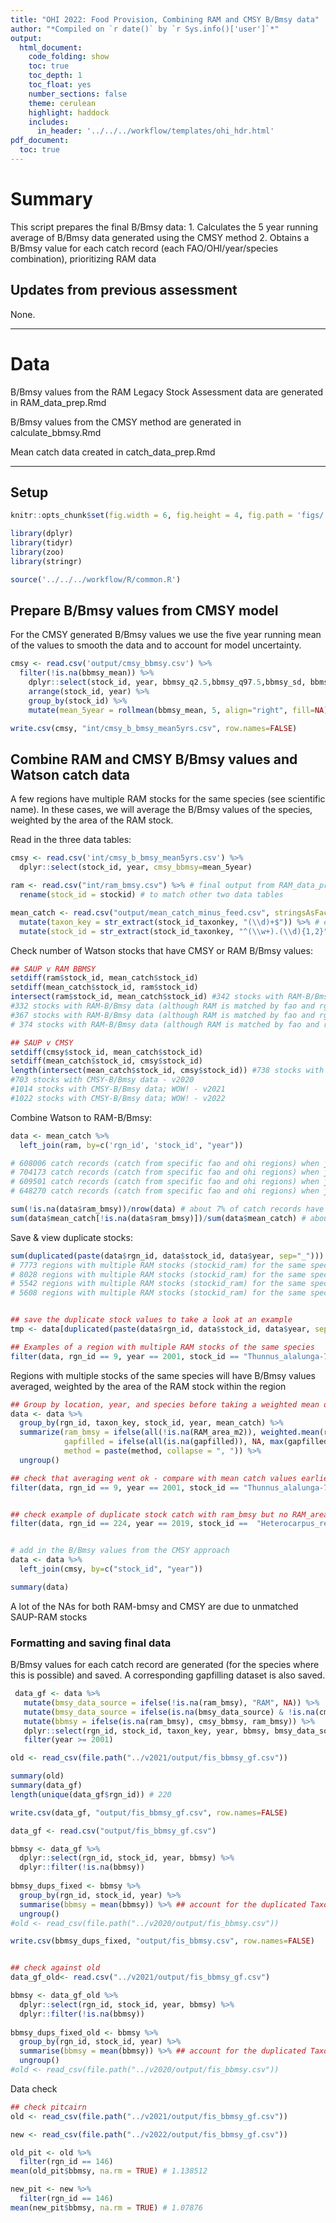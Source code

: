 ```yaml
---
title: "OHI 2022: Food Provision, Combining RAM and CMSY B/Bmsy data"
author: "*Compiled on `r date()` by `r Sys.info()['user']`*"
output: 
  html_document:
    code_folding: show
    toc: true
    toc_depth: 1
    toc_float: yes
    number_sections: false
    theme: cerulean
    highlight: haddock
    includes: 
      in_header: '../../../workflow/templates/ohi_hdr.html'
pdf_document:
  toc: true
---
```


# Summary

This script prepares the final B/Bmsy data:
1. Calculates the 5 year running average of B/Bmsy data generated using the CMSY method
2. Obtains a B/Bmsy value for each catch record (each FAO/OHI/year/species combination), prioritizing RAM data


## Updates from previous assessment
None. 

***

# Data

B/Bmsy values from the RAM Legacy Stock Assessment data are generated in RAM_data_prep.Rmd

B/Bmsy values from the CMSY method are generated in calculate_bbmsy.Rmd

Mean catch data created in catch_data_prep.Rmd

***

## Setup

``` r

knitr::opts_chunk$set(fig.width = 6, fig.height = 4, fig.path = 'figs/',message = FALSE, warning = FALSE, eval=FALSE)
```

```r
library(dplyr)
library(tidyr)
library(zoo)
library(stringr)

source('../../../workflow/R/common.R')
```

## Prepare B/Bmsy values from CMSY model

For the CMSY generated B/Bmsy values we use the five year running mean of the values to smooth the data and to account for model uncertainty.

```r

cmsy <- read.csv('output/cmsy_bbmsy.csv') %>%
  filter(!is.na(bbmsy_mean)) %>%
    dplyr::select(stock_id, year, bbmsy_q2.5,bbmsy_q97.5,bbmsy_sd, bbmsy_mean, model) %>%
    arrange(stock_id, year) %>%
    group_by(stock_id) %>%
    mutate(mean_5year = rollmean(bbmsy_mean, 5, align="right", fill=NA))

write.csv(cmsy, "int/cmsy_b_bmsy_mean5yrs.csv", row.names=FALSE)

```

## Combine RAM and CMSY B/Bmsy values and Watson catch data

A few regions have multiple RAM stocks for the same species (see scientific name). In these cases, we will average the B/Bmsy values of the species, weighted by the area of the RAM stock.

Read in the three data tables:
```r

cmsy <- read.csv('int/cmsy_b_bmsy_mean5yrs.csv') %>%
  dplyr::select(stock_id, year, cmsy_bbmsy=mean_5year)

ram <- read.csv("int/ram_bmsy.csv") %>% # final output from RAM_data_prep
  rename(stock_id = stockid) # to match other two data tables

mean_catch <- read.csv("output/mean_catch_minus_feed.csv", stringsAsFactors = FALSE) %>% # final output from Watson catch
  mutate(taxon_key = str_extract(stock_id_taxonkey, "(\\d)+$")) %>% # extract ending consecutive digits
  mutate(stock_id = str_extract(stock_id_taxonkey, "^(\\w+).(\\d){1,2}")) 

```

Check number of Watson stocks that have CMSY or RAM B/Bmsy values:
```r
## SAUP v RAM BBMSY
setdiff(ram$stock_id, mean_catch$stock_id)
setdiff(mean_catch$stock_id, ram$stock_id)
intersect(ram$stock_id, mean_catch$stock_id) #342 stocks with RAM-B/Bmsy data (although RAM is matched by fao and rgn ids) - v2019
#332 stocks with RAM-B/Bmsy data (although RAM is matched by fao and rgn ids) - v2020
#367 stocks with RAM-B/Bmsy data (although RAM is matched by fao and rgns ids) - v2021
# 374 stocks with RAM-B/Bmsy data (although RAM is matched by fao and rgns ids) - v2022

## SAUP v CMSY
setdiff(cmsy$stock_id, mean_catch$stock_id)
setdiff(mean_catch$stock_id, cmsy$stock_id)
length(intersect(mean_catch$stock_id, cmsy$stock_id)) #738 stocks with CMSY-B/Bmsy data - v2019
#703 stocks with CMSY-B/Bmsy data - v2020
#1014 stocks with CMSY-B/Bmsy data; WOW! - v2021
#1022 stocks with CMSY-B/Bmsy data; WOW! - v2022
```

Combine Watson to RAM-B/Bmsy:
```r

data <- mean_catch %>%
  left_join(ram, by=c('rgn_id', 'stock_id', "year"))

# 608006 catch records (catch from specific fao and ohi regions) when joined with ram increases to 612599 because there are multiple stocks for some species - v2019
# 704173 catch records (catch from specific fao and ohi regions) when joined with ram increases to 709274 because there are multiple stocks for some species - v2020
# 609501 catch records (catch from specific fao and ohi regions) when joined with ram increases to 615043 because there are multiple stocks for some species; we see this decrease in catch records from last year because we are using new fisheries data (SAUP) this year - v2021
# 648270 catch records (catch from specific fao and ohi regions) when joined with ram increases to 653878 because there are multiple stocks for some species; we see this increase in catch records from last year because we are using an extra year of catch data (SAUP) this year - v2022

sum(!is.na(data$ram_bmsy))/nrow(data) # about 7% of catch records have RAM data (this is more than previous years!) - v2022
sum(data$mean_catch[!is.na(data$ram_bmsy)])/sum(data$mean_catch) # about 30% of tons of catch have RAM data - v2022

```

Save & view duplicate stocks:
```r

sum(duplicated(paste(data$rgn_id, data$stock_id, data$year, sep="_"))) 
# 7773 regions with multiple RAM stocks (stockid_ram) for the same species (see scientific name in stockid) - v2019
# 8028 regions with multiple RAM stocks (stockid_ram) for the same species - v2020 
# 5542 regions with multiple RAM stocks (stockid_ram) for the same species - v2021
# 5608 regions with multiple RAM stocks (stockid_ram) for the same species - v2022


## save the duplicate stock values to take a look at an example
tmp <- data[duplicated(paste(data$rgn_id, data$stock_id, data$year, sep="_")), ]

## Examples of a region with multiple RAM stocks of the same species
filter(data, rgn_id == 9, year == 2001, stock_id == "Thunnus_alalunga-71") # stocks ALBANPAC and ALBASPAC are the same species; mean catch 1051.853 tonnes

```

Regions with multiple stocks of the same species will have B/Bmsy values averaged, weighted by the area of the RAM stock within the region 
```r

## Group by location, year, and species before taking a weighted mean of the catch
data <- data %>%
  group_by(rgn_id, taxon_key, stock_id, year, mean_catch) %>%   
  summarize(ram_bmsy = ifelse(all(!is.na(RAM_area_m2)), weighted.mean(ram_bmsy, RAM_area_m2, na.rm=TRUE), mean(ram_bmsy, na.rm = TRUE)),
            gapfilled = ifelse(all(is.na(gapfilled)), NA, max(gapfilled, na.rm=TRUE)),
            method = paste(method, collapse = ", ")) %>%
  ungroup()

## check that averaging went ok - compare with mean catch values earlier (1051)
filter(data, rgn_id == 9, year == 2001, stock_id == "Thunnus_alalunga-71")


## check example of duplicate stock catch with ram_bmsy but no RAM_area_m2 value, ram_bmsy should not be NA
filter(data, rgn_id == 224, year == 2019, stock_id ==  "Heterocarpus_reedi-87")


# add in the B/Bmsy values from the CMSY approach
data <- data %>%
  left_join(cmsy, by=c("stock_id", "year"))

summary(data)
```

A lot of the NAs for both RAM-bmsy and CMSY are due to unmatched SAUP-RAM stocks

### Formatting and saving final data

B/Bmsy values for each catch record are generated (for the species where this is possible) and saved. A corresponding gapfilling dataset is also saved.
```r

 data_gf <- data %>%
   mutate(bmsy_data_source = ifelse(!is.na(ram_bmsy), "RAM", NA)) %>%
   mutate(bmsy_data_source = ifelse(is.na(bmsy_data_source) & !is.na(cmsy_bbmsy), "CMSY", bmsy_data_source)) %>%
   mutate(bbmsy = ifelse(is.na(ram_bmsy), cmsy_bbmsy, ram_bmsy)) %>%
   dplyr::select(rgn_id, stock_id, taxon_key, year, bbmsy, bmsy_data_source, RAM_gapfilled=method, mean_catch) %>%
   filter(year >= 2001)

old <- read_csv(file.path("../v2021/output/fis_bbmsy_gf.csv"))

summary(old)
summary(data_gf)
length(unique(data_gf$rgn_id)) # 220

write.csv(data_gf, "output/fis_bbmsy_gf.csv", row.names=FALSE) 

data_gf <- read.csv("output/fis_bbmsy_gf.csv") 

bbmsy <- data_gf %>%
  dplyr::select(rgn_id, stock_id, year, bbmsy) %>%
  dplyr::filter(!is.na(bbmsy))
  
bbmsy_dups_fixed <- bbmsy %>%
  group_by(rgn_id, stock_id, year) %>%
  summarise(bbmsy = mean(bbmsy)) %>% ## account for the duplicated TaxonName/CommonName noted in "catch_data_prep.Rmd" (if there were any)...
  ungroup()
#old <- read_csv(file.path("../v2020/output/fis_bbmsy.csv"))

write.csv(bbmsy_dups_fixed, "output/fis_bbmsy.csv", row.names=FALSE) 


## check against old 
data_gf_old<- read.csv("../v2021/output/fis_bbmsy_gf.csv") 

bbmsy <- data_gf_old %>%
  dplyr::select(rgn_id, stock_id, year, bbmsy) %>%
  dplyr::filter(!is.na(bbmsy))
  
bbmsy_dups_fixed_old <- bbmsy %>%
  group_by(rgn_id, stock_id, year) %>%
  summarise(bbmsy = mean(bbmsy)) %>% ## account for the duplicated TaxonName/CommonName noted in "catch_data_prep.Rmd" (if there were any)...
  ungroup()
#old <- read_csv(file.path("../v2020/output/fis_bbmsy.csv"))
```

Data check
```r
## check pitcairn
old <- read_csv(file.path("../v2021/output/fis_bbmsy_gf.csv"))

new <- read_csv(file.path("../v2022/output/fis_bbmsy_gf.csv"))

old_pit <- old %>%
  filter(rgn_id == 146)
mean(old_pit$bbmsy, na.rm = TRUE) # 1.138512

new_pit <- new %>%
  filter(rgn_id == 146)
mean(new_pit$bbmsy, na.rm = TRUE) # 1.07876


```


